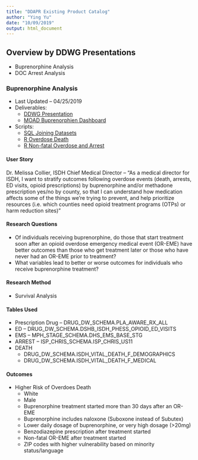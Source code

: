 ```yaml
---
title: "DDAPR Existing Product Catalog"
author: "Ying Yu"
date: "10/09/2019"
output: html_document
---
```


## Overview by DDWG Presentations
* Buprenorphine Analysis
* DOC Arrest Analysis

### Buprenorphine Analysis 
* Last Updated -- 04/25/2019
* Deliverables: 
  + [DDWG Presentation]("https://teams.microsoft.com/_#/files/Drug?groupId=ac8a7029-cd04-41d0-ba34-863dee8af5a4&threadId=19%3A0300ec76c85f4a4d897bc764bcfc5274%40thread.skype&ctx=channel&context=DDWG%2520Presentations")
  + [MOAD Buprenorphien Dashboard]("")
* Scripts: 
  + [SQL Joining Datasets]("")
  + [R Overdose Death]("")
  + [R Non-fatal Overdose and Arrest]("")

#### User Story
Dr. Melissa Collier, ISDH Chief Medical Director -- “As a medical director for ISDH, I want to stratify outcomes following overdose events (death, arrests, ED visits, opioid prescriptions) by buprenorphine and/or methadone prescription yes/no by county, so that I can understand how medication affects some of the things we’re trying to prevent, and help prioritize resources (i.e. which counties need opioid treatment programs (OTPs) or harm reduction sites)”

#### Research Questions
* Of individuals receiving buprenorphine, do those that start treatment soon after an opioid overdose emergency medical event (OR-EME) have better outcomes than those who get treatment later or those who have never had an OR-EME prior to treatment?
* What variables lead to better or worse outcomes for individuals who receive buprenorphine treatment?

#### Research Method 
* Survival Analysis 

#### Tables Used 
* Prescription Drug – DRUG_DW_SCHEMA.PLA_AWARE_RX_ALL
* ED – DRUG_DW_SCHEMA.DSHB_ISDH_PHESS_OPIOID_ED_VISITS
* EMS – MPH_STAGE_SCHEMA.DHS_EMS_BASE_STG
* ARREST – ISP_CHRIS_SCHEMA.ISP_CHRIS_US11
* DEATH
  + DRUG_DW_SCHEMA.ISDH_VITAL_DEATH_F_DEMOGRAPHICS
  + DRUG_DW_SCHEMA.ISDH_VITAL_DEATH_F_MEDICAL

#### Outcomes
* Higher Risk of Overdoes Death
  + White
  + Male
  + Buprenorphine treatment started more than 30 days after an OR-EME
  + Buprenorphine includes naloxone (Suboxone instead of Subutex)
  + Lower daily dosage of buprenorphine, or very high dosage (>20mg)
  + Benzodiazepine prescription after treatment started
  + Non-fatal OR-EME after treatment started
  + ZIP codes with higher vulnerability based on minority status/language

